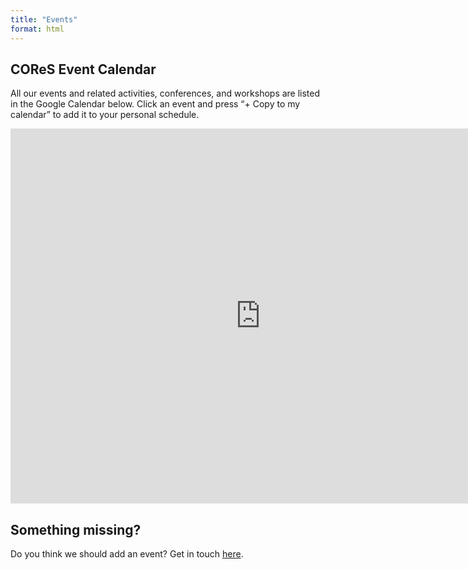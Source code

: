 ```yaml
---
title: "Events"
format: html
---
```


## COReS Event Calendar

All our events and related activities, conferences, and workshops are listed in the Google Calendar below. Click an event and press "+ Copy to my calendar" to add it to your personal schedule.

```{=html}
<iframe src="https://calendar.google.com/calendar/embed?src=e11784c1322e6596446b7ddb8e1e61c1e480e25f90270689a46777d47dfa8fde%40group.calendar.google.com&ctz=Europe%2FCopenhagen" style="border: 0" width="800" height="600" frameborder="0" scrolling="no"></iframe>
```

## Something missing?

Do you think we should add an event? Get in touch [here](contact.qmd).
